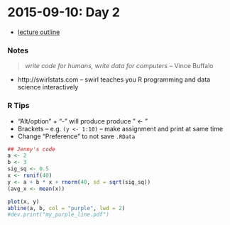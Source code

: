 # 2015-09-10: Day 2
- [lecture outline](http://stat545-ubc.github.io/cm002_r-rstudio-intro.html)

### Notes
> *write code for humans, write data for computers* -- Vince Buffalo

- http://swirlstats.com -- swirl teaches you R programming and data science interactively

### R Tips
- "Alt/option" + "-" will produce produce " <- "
- Brackets -- e.g. `(y <- 1:10)` -- make assignment and print at same time
- Change "Preference" to not save `.RData`

```r
## Jenny's code
a <- 2
b <- 3
sig_sq <- 0.5
x <- runif(40)
y <- a + b * x + rnorm(40, sd = sqrt(sig_sq))
(avg_x <- mean(x))

plot(x, y)
abline(a, b, col = "purple", lwd = 2)
#dev.print("my_purple_line.pdf")
```

